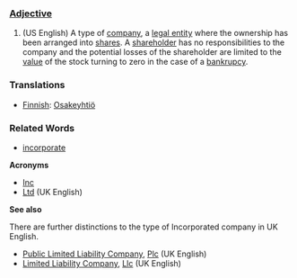 ===[[Adjective]]===

# (US English) A type of [[company]], a [[legal entity]] where the ownership has been arranged into [[share]]s. A [[shareholder]] has no responsibilities to the company and the potential losses of the shareholder are limited to the [[value]] of the stock turning to zero in the case of a [[bankrupcy]].

==='''Translations'''===

* [[Finnish]]: [[Osakeyhtiö]]

===Related Words===
*[[incorporate]]

'''Acronyms'''
*[[Inc]]
*[[Ltd]] (UK English)

'''See also'''

There are further distinctions to the type of Incorporated company in UK English.
*[[Public Limited Liability Company]], [[Plc]] (UK English)
*[[Limited Liability Company]], [[Llc]] (UK English)